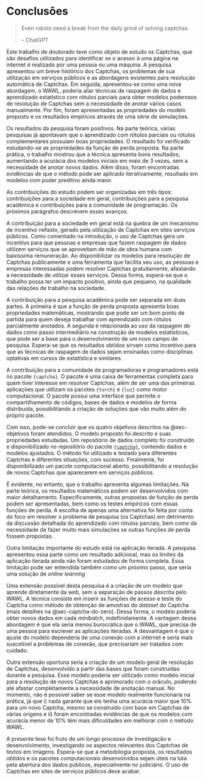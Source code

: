 # Conclusões {#conclusao}

\epigrafe{Even robots need a break from the daily grind of solving captchas.}{ChatGPT}

::: {.content-visible when-format="html"}
> Even robots need a break from the daily grind of solving captchas.
>
> -- ChatGPT
:::

Este trabalho de doutorado teve como objeto de estudo os Captchas, que são desafios utilizados para identificar se o acesso à uma página na internet é realizado por uma pessoa ou uma máquina. A pesquisa apresentou um breve histórico dos Captchas, os problemas de sua utilização em serviços públicos e as abordagens existentes para resolução automática de Captchas. Em seguida, apresentou-se como uma nova abordagem, o WAWL, poderia aliar técnicas de raspagem de dados e aprendizado estatístico com rótulos parciais para obter modelos poderosos de resolução de Captchas sem a necessidade de anotar vários casos manualmente. Por fim, foram apresentadas as propriedades do modelo proposto e os resultados empíricos através de uma série de simulações.

Os resultados da pesquisa foram positivos. Na parte teórica, várias pesquisas já apontavam que o aprendizado com rótulos parciais ou rótulos complementares possuiam boas propriedades. O resultado foi verificado estudando-se as propriedades da função de perda proposta. Na parte prática, o trabalho mostrou que a técnica apresenta bons resultados, aumentando a acurácia dos modelos iniciais em mais de 3 vezes, sem a necessidade de anotar novos dados. Além disso, foram encontradas evidências de que o método pode ser aplicado iterativamente, resultado em modelos com poder preditivo ainda maior.

As contribuições do estudo podem ser organizadas em três tipos: contribuições para a sociedade em geral, contribuições para a pesquisa acadêmica e contribuições para a comunidade de programação. Os próximos parágrafos descrevem esses avanços.

A contribuição para a sociedade em geral está na quebra de um mecanismo de incentivo nefasto, gerado pela utilização de Captchas em sites serviços públicos. Como comentado na introdução, o uso de Captchas gera um incentivo para que pessoas e empresas que fazem raspagem de dados utilizem serviços que se aproveitam de mão de obra humana com baixíssima remuneração. Ao disponibilizar os modelos para resolução de Captchas publicamente e uma ferramenta que facilita seu uso, as pessoas e empresas interessadas podem resolver Captchas gratuitamente, afastando a necessidade de utilizar esses serviços. Dessa forma, espera-se que o trabalho possa ter um impacto positivo, ainda que pequeno, na qualidade das relações de trabalho na sociedade.

A contribuição para a pesquisa acadêmica pode ser separada em duas partes. A primeira é que a função de perda proposta apresenta boas propriedades matemáticas, mostrando que pode ser um bom ponto de partida para quem deseja trabalhar com aprendizado com rótulos parcialmente anotados. A segunda é relacionada ao uso da raspagem de dados como passo intermediário na construção de modelos estatísticos, que pode ser a base para o desenvolvimento de um novo campo de pesquisa. Espera-se que os resultados obtidos sirvam como incentivo para que as técnicas de raspagem de dados sejam ensinadas como disciplinas optativas em cursos de estatística e similares.

A contribuição para a comunidade de programadoras e programadores está no pacote `{captcha}`. O pacote é uma caixa de ferramentas completa para quem tiver interesse em resolver Captchas, além de ser uma das primeiras aplicações que utilizam os pacotes `{torch}` e `{luz}` como motor computacional. O pacote possui uma interface que permite o compartilhamento de códigos, bases de dados e modelos de forma distribuída, possibilitando a criação de soluções que vão muito além do próprio pacote.

Com isso, pode-se concluir que os quatro objetivos descritos na @sec-objetivos foram atendidos. O modelo proposto foi descrito e suas propriedades estudadas. Um repositório de dados completo foi construído e disponibilizado no repositório do pacote [`{captcha}`](https://github.com/decryptr/captcha/releases), contendo dados e modelos ajustados. O método foi utilizado e testado para diferentes Captchas e diferentes situações, com sucesso. Finalmente, foi disponibilizado um pacote computacional aberto, possibilitando a resolução de novos Captchas que aparecerem em serviços públicos.

É evidente, no entanto, que o trabalho apresenta algumas limitações. Na parte teórica, os resultados matemáticos podem ser desenvolvidos com maior detalhamento. Especificamente, outras propostas de função de perda podem ser apresentadas, bem como os testes empíricos com essas funções de perda. A escolha de apenas uma alternativa foi feita por conta do foco em resolver o problema de pesquisa (os Captchas) em detrimento da discussão detalhada do aprendizado com rótulos parciais, bem como da necessidade de fazer muito mais simulações se outras funções de perda fossem propostas.

Outra limitação importante do estudo está na aplicação iterada. A pesquisa apresentou essa parte como um resultado adicional, mas os limites da aplicação iterada ainda não foram estudados de forma completa. Essa limitação pode ser entendida também como um próximo passo, que seria uma solução de *online learning*

Uma extensão possível desta pesquisa é a criação de um modelo que aprende diretamente da *web*, sem a separação de passos descrita pelo WAWL. A técnica consiste em inserir as funções de acesso e teste do Captcha como método de obtenção de amostras do *dataset* do Captcha (mais detalhes na @sec-captcha-do-zero). Dessa forma, o modelo poderia obter novos dados em cada *minibatch*, indefinidamente. A vantagem dessa abordagem é que ela seria menos burocrática que o WAWL, que precisa de uma pessoa para escrever as aplicações iteradas. A desvantagem é que o ajuste do modelo dependeria de uma conexão com a internet e seria mais suscetível a problemas de conexão, que precisariam ser tratados com cuidado.

Outra extensão oportuna seria a criação de um modelo geral de resolução de Captchas, desenvolvido a partir das bases que foram construídas durante a pesquisa. Esse modelo poderia ser utilizado como modelo inicial para a resolução de novos Captchas e aprimorado com o oráculo, podendo até afastar completamente a necessidade de anotação manual. No momento, não é possível saber se esse modelo realmente funcionaria na prática, já que i) nada garante que ele tenha uma acurácia maior que 10% para um novo Captcha, mesmo se construído com base em Captchas de várias origens e ii) foram encontradas evidências de que os modelos com acurácia menor de 10% têm mais dificuldades em melhorar com o método WAWL.

A presente tese foi fruto de um longo processo de investigação e desenvolvimento, investigando os aspectos relevantes dos Captchas de textos em imagens. Espera-se que a metodologia proposta, os resultados obtidos e os pacotes computacionais desenvolvidos sejam úteis na luta pela abertura dos dados públicos, especialmente no judiciário. O uso de Captchas em sites de serviços públicos deve acabar.
